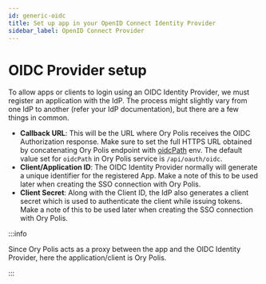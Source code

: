 ```yaml
---
id: generic-oidc
title: Set up app in your OpenID Connect Identity Provider
sidebar_label: OpenID Connect Provider
---
```


# OIDC Provider setup

To allow apps or clients to login using an OIDC Identity Provider, we must register an application with the IdP. The process might
slightly vary from one IdP to another (refer your IdP documentation), but there are a few things in common.

- **Callback URL**: This will be the URL where Ory Polis receives the OIDC Authorization response. Make sure to set the full HTTPS
  URL obtained by concatenating Ory Polis endpoint with [oidcPath](../deploy/env-variables.mdx#oidcpath) env. The default value
  set for `oidcPath` in Ory Polis service is `/api/oauth/oidc`.
- **Client/Application ID**: The OIDC Identity Provider normally will generate a unique identifier for the registered App. Make a
  note of this to be used later when creating the SSO connection with Ory Polis.
- **Client Secret**: Along with the Client ID, the IdP also generates a client secret which is used to authenticate the client
  while issuing tokens. Make a note of this to be used later when creating the SSO connection with Ory Polis.

:::info

Since Ory Polis acts as a proxy between the app and the OIDC Identity Provider, here the application/client is Ory Polis.

:::

